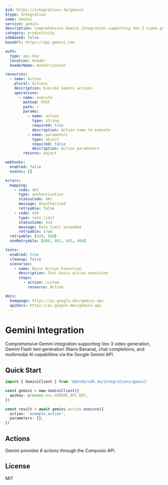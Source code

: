 ```yaml
---
$id: https://integrations.do/gemini
$type: Integration
name: Gemini
service: gemini
description: Comprehensive Gemini integration supporting Veo 3 video generation, Gemini Flash text generation (Nano Banana), chat completions, and multimodal AI capabilities via the Google Gemini API.
category: productivity
sdkBased: false
baseUrl: https://api.gemini.com

auth:
  type: api-key
  location: header
  headerName: Authorization

resources:
  - name: Action
    plural: Actions
    description: Execute Gemini actions
    operations:
      - name: execute
        method: POST
        path: /
        params:
          - name: action
            type: string
            required: true
            description: Action name to execute
          - name: parameters
            type: object
            required: false
            description: Action parameters
        returns: object

webhooks:
  enabled: false
  events: []

errors:
  mapping:
    - code: 401
      type: authentication
      statusCode: 401
      message: Unauthorized
      retryable: false
    - code: 429
      type: rate_limit
      statusCode: 429
      message: Rate limit exceeded
      retryable: true
  retryable: [429, 500]
  nonRetryable: [400, 401, 403, 404]

tests:
  enabled: true
  cleanup: false
  scenarios:
    - name: Basic Action Execution
      description: Test basic action execution
      steps:
        - action: custom
          resource: Action

docs:
  homepage: https://ai.google.dev/gemini-api
  apiDocs: https://ai.google.dev/gemini-api
---
```


# Gemini Integration

Comprehensive Gemini integration supporting Veo 3 video generation, Gemini Flash text generation (Nano Banana), chat completions, and multimodal AI capabilities via the Google Gemini API.

## Quick Start

```typescript
import { GeminiClient } from '@dotdo/sdk.do/integrations/gemini'

const gemini = new GeminiClient({
  apiKey: process.env.GEMINI_API_KEY,
})

const result = await gemini.action.execute({
  action: 'example_action',
  parameters: {},
})
```

## Actions

Gemini provides 8 actions through the Composio API.

## License

MIT
